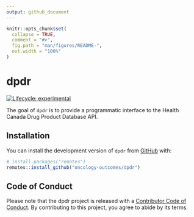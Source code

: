 ```yaml
---
output: github_document
---
```


```r
knitr::opts_chunk$set(
  collapse = TRUE,
  comment = "#>",
  fig.path = "man/figures/README-",
  out.width = "100%"
)
```

# dpdr

<!-- badges: start -->
[![Lifecycle: experimental](https://img.shields.io/badge/lifecycle-experimental-orange.svg)](https://lifecycle.r-lib.org/articles/stages.html#experimental)
<!-- badges: end -->

The goal of `dpdr` is to provide a programmatic interface to the Health Canada Drug Product Database API.

## Installation

You can install the development version of `dpdr` from [GitHub](https://github.com/) with:

``` r
# install.packages("remotes")
remotes::install_github("oncology-outcomes/dpdr")
```

## Code of Conduct

Please note that the dpdr project is released with a [Contributor Code of Conduct](https://contributor-covenant.org/version/2/1/CODE_OF_CONDUCT.html). By contributing to this project, you agree to abide by its terms.
